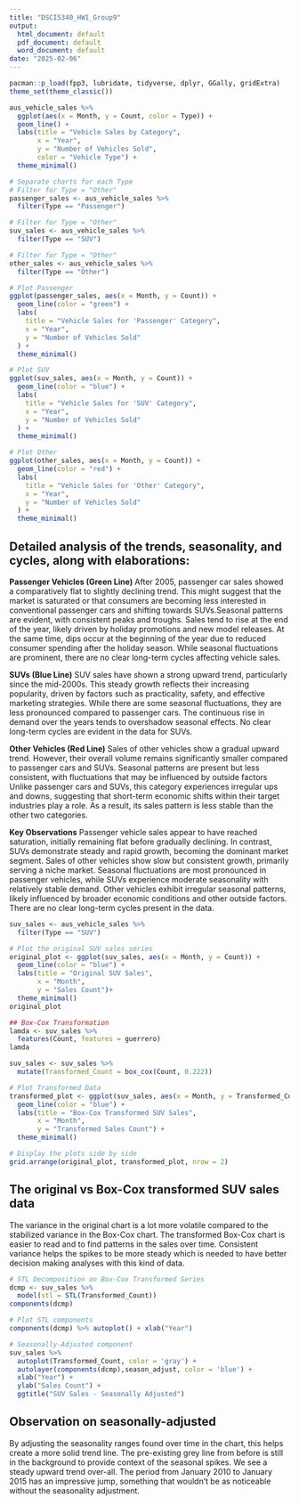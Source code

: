 ---
title: "DSCI5340_HW1_Group9"
output:
  html_document: default
  pdf_document: default
  word_document: default
date: "2025-02-06"
---

```{r loadpackages, message=FALSE, warning=FALSE}

pacman::p_load(fpp3, lubridate, tidyverse, dplyr, GGally, gridExtra)
theme_set(theme_classic())
```


```{r}
aus_vehicle_sales %>%
  ggplot(aes(x = Month, y = Count, color = Type)) +
  geom_line() +
  labs(title = "Vehicle Sales by Category",
       x = "Year",
       y = "Number of Vehicles Sold",
       color = "Vehicle Type") +
  theme_minimal()

# Separate charts for each Type
# Filter for Type = "Other"
passenger_sales <- aus_vehicle_sales %>%
  filter(Type == "Passenger")

# Filter for Type = "Other"
suv_sales <- aus_vehicle_sales %>%
  filter(Type == "SUV")

# Filter for Type = "Other"
other_sales <- aus_vehicle_sales %>%
  filter(Type == "Other")

# Plot Passenger
ggplot(passenger_sales, aes(x = Month, y = Count)) +
  geom_line(color = "green") +  
  labs(
    title = "Vehicle Sales for 'Passenger' Category",
    x = "Year",
    y = "Number of Vehicles Sold"
  ) +
  theme_minimal()

# Plot SUV
ggplot(suv_sales, aes(x = Month, y = Count)) +
  geom_line(color = "blue") +  
  labs(
    title = "Vehicle Sales for 'SUV' Category",
    x = "Year",
    y = "Number of Vehicles Sold"
  ) +
  theme_minimal()

# Plot Other
ggplot(other_sales, aes(x = Month, y = Count)) +
  geom_line(color = "red") +  
  labs(
    title = "Vehicle Sales for 'Other' Category",
    x = "Year",
    y = "Number of Vehicles Sold"
  ) +
  theme_minimal()

```

## Detailed analysis of the trends, seasonality, and cycles, along with elaborations:

**Passenger Vehicles (Green Line)** After 2005, passenger car sales showed a comparatively flat to slightly declining trend. This might suggest that the market is saturated or that consumers are becoming less interested in conventional passenger cars and shifting towards SUVs.Seasonal patterns are evident, with consistent peaks and troughs. Sales tend to rise at the end of the year, likely driven by holiday promotions and new model releases. At the same time, dips occur at the beginning of the year due to reduced consumer spending after the holiday season. While seasonal fluctuations are prominent, there are no clear long-term cycles affecting vehicle sales.

**SUVs (Blue Line)** SUV sales have shown a strong upward trend, particularly since the mid-2000s. This steady growth reflects their increasing popularity, driven by factors such as practicality, safety, and effective marketing strategies. While there are some seasonal fluctuations, they are less pronounced compared to passenger cars. The continuous rise in demand over the years tends to overshadow seasonal effects. No clear long-term cycles are evident in the data for SUVs.

**Other Vehicles (Red Line)** Sales of other vehicles show a gradual upward trend. However, their overall volume remains significantly smaller compared to passenger cars and SUVs. Seasonal patterns are present but less consistent, with fluctuations that may be influenced by outside factors Unlike passenger cars and SUVs, this category experiences irregular ups and downs, suggesting that short-term economic shifts within their target industries play a role. As a result, its sales pattern is less stable than the other two categories.

**Key Observations** Passenger vehicle sales appear to have reached saturation, initially remaining flat before gradually declining. In contrast, SUVs demonstrate steady and rapid growth, becoming the dominant market segment. Sales of other vehicles show slow but consistent growth, primarily serving a niche market. Seasonal fluctuations are most pronounced in passenger vehicles, while SUVs experience moderate seasonality with relatively stable demand. Other vehicles exhibit irregular seasonal patterns, likely influenced by broader economic conditions and other outside factors. There are no clear long-term cycles present in the data.

```{r}
suv_sales <- aus_vehicle_sales %>%
  filter(Type == "SUV")

# Plot the original SUV sales series
original_plot <- ggplot(suv_sales, aes(x = Month, y = Count)) +
  geom_line(color = "blue") +
  labs(title = "Original SUV Sales",
       x = "Month",
       y = "Sales Count")+
  theme_minimal()
original_plot

## Box-Cox Transformation
lamda <- suv_sales %>%
  features(Count, features = guerrero)
lamda

suv_sales <- suv_sales %>%
  mutate(Transformed_Count = box_cox(Count, 0.222))

# Plot Transformed Data
transformed_plot <- ggplot(suv_sales, aes(x = Month, y = Transformed_Count)) +
  geom_line(color = "blue") +
  labs(title = "Box-Cox Transformed SUV Sales",
       x = "Month",
       y = "Transformed Sales Count") +
  theme_minimal()

# Display the plots side by side
grid.arrange(original_plot, transformed_plot, nrow = 2)
```

## The original vs Box-Cox transformed SUV sales data

The variance in the original chart is a lot more volatile compared to the stabilized variance in the Box-Cox chart. The transformed Box-Cox chart is easier to read and to find patterns in the sales over time. Consistent variance helps the spikes to be more steady which is needed to have better decision making analyses with this kind of data.

```{r}
# STL Decomposition on Box-Cox Transformed Series
dcmp <- suv_sales %>%
  model(stl = STL(Transformed_Count))
components(dcmp)

# Plot STL components
components(dcmp) %>% autoplot() + xlab("Year")
```


```{r}
# Seasonally-Adjusted component
suv_sales %>%
  autoplot(Transformed_Count, color = 'gray') +
  autolayer(components(dcmp),season_adjust, color = 'blue') +
  xlab("Year") + 
  ylab("Sales Count") +
  ggtitle("SUV Sales - Seasonally Adjusted")
```

## Observation on seasonally-adjusted 

By adjusting the seasonality ranges found over time in the chart, this helps create a more solid trend line. The pre-existing grey line from before is still in the background to provide context of the seasonal spikes. We see a steady upward trend over-all. The period from January 2010 to January 2015 has an impressive jump, something that wouldn’t be as noticeable without the seasonality adjustment.